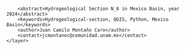 <?xml version="1.0" encoding="UTF-8"?>
<qgis>
    <layer>
        <title>N_6</title>
        <abstract>Hydrogeological Section N_6 in Mexico Basin, year 2024</abstract>
        <keywords>Hydrogeological-section, QGIS, Python, Mexico Basin</keywords>
        <author>Juan Camilo Montaño Caro</author>
        <contact>jcmontanoc@comunidad.unam.mx</contact>
    </layer>
</qgis>

